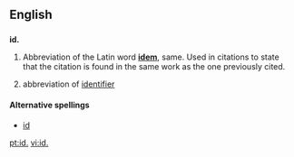{{see|Appendix:Variations of "id"}}

==English==
==={{abbreviation}}===
'''id.'''

# Abbreviation of the Latin word '''[[idem]]''', same. Used in citations to state that the citation is found in the same work as the one previously cited.
# {{computing}} abbreviation of [[identifier]]

====Alternative spellings====
*[[id]]

[[pt:id.]]
[[vi:id.]]